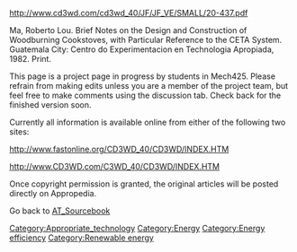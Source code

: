 http://www.cd3wd.com/cd3wd_40/JF/JF_VE/SMALL/20-437.pdf

Ma, Roberto Lou. Brief Notes on the Design and Construction of Woodburning Cookstoves, with Particular Reference to the CETA System. Guatemala City: Centro do Experimentacion en Technologia Apropiada, 1982. Print.



This page is a project page in progress by students in Mech425. Please refrain from making edits unless you are a member of the project team, but feel free to make comments using the discussion tab. Check back for the finished version soon.

Currently all information is available online from either of the following two sites:

http://www.fastonline.org/CD3WD_40/CD3WD/INDEX.HTM

http://www.CD3WD.com/C3WD_40/CD3WD/INDEX.HTM



Once copyright permission is granted, the original articles will be posted directly on Appropedia.





Go back to [[AT_Sourcebook]]

[[Category:Appropriate_technology]]
[[Category:Energy]]
[[Category:Energy efficiency]]
[[Category:Renewable energy]]